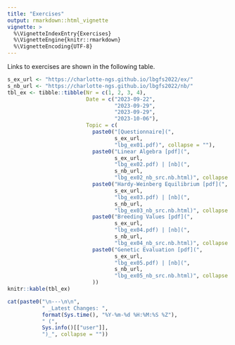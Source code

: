 ```yaml
---
title: "Exercises"
output: rmarkdown::html_vignette
vignette: >
  %\VignetteIndexEntry{Exercises}
  %\VignetteEngine{knitr::rmarkdown}
  %\VignetteEncoding{UTF-8}
---
```


Links to exercises are shown in the following table.

```r
s_ex_url <- "https://charlotte-ngs.github.io/lbgfs2022/ex/"
s_nb_url <- "https://charlotte-ngs.github.io/lbgfs2022/nb/"
tbl_ex <- tibble::tibble(Nr = c(1, 2, 3, 4),
                         Date = c("2023-09-22",
                                  "2023-09-29",
                                  "2023-09-29",
                                  "2023-10-06"),
                         Topic = c(
                           paste0("[Questionnaire](", 
                                  s_ex_url, 
                                  "lbg_ex01.pdf)", collapse = ""),
                           paste0("Linear Algebra [pdf](", 
                                  s_ex_url, 
                                  "lbg_ex02.pdf) | [nb](", 
                                  s_nb_url, 
                                  "lbg_ex02_nb_src.nb.html)", collapse = ""),
                           paste0("Hardy-Weinberg Equilibrium [pdf](",
                                  s_ex_url,
                                  "lbg_ex03.pdf) | [nb](",
                                  s_nb_url,
                                  "lbg_ex03_nb_src.nb.html)", collapse = ""),
                           paste0("Breeding Values [pdf](",
                                  s_ex_url,
                                  "lbg_ex04.pdf) | [nb](",
                                  s_nb_url,
                                  "lbg_ex04_nb_src.nb.html)", collapse = ""),
                           paste0("Genetic Evaluation [pdf](",
                                  s_ex_url,
                                  "lbg_ex05.pdf) | [nb](",
                                  s_nb_url,
                                  "lbg_ex05_nb_src.nb.html)", collapse = "")
                           ))
knitr::kable(tbl_ex)
```


```r
cat(paste0("\n---\n\n", 
           " _Latest Changes: ", 
           format(Sys.time(), "%Y-%m-%d %H:%M:%S %Z"), 
           " (", 
           Sys.info()[["user"]], 
           ")_", collapse = ""))
```


